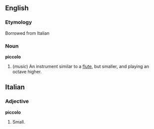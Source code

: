 ==English==

===Etymology===
Borrowed from Italian

===Noun===
'''piccolo'''

# (''music'') An instrument similar to a [[flute]], but smaller, and playing an octave higher.

==Italian==

===Adjective===
'''piccolo'''

# Small.